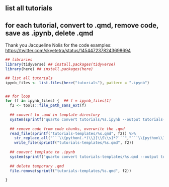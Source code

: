 
## list all tutorials

## for each tutorial, convert to .qmd, remove code, save as .ipynb, delete .qmd
Thank you Jacqueline Nolis for the code examples: <https://twitter.com/skyetetra/status/1454472378243698694>


```r
## libraries
library(tidyverse) ## install.packages(tidyverse)
library(here) ## install.packages(here)

## list all tutorials
ipynb_files <- list.files(here("tutorials"), pattern = ".ipynb")


## for loop
for (f in ipynb_files) {  ## f = ipynb_files[1]
  f2 <- tools::file_path_sans_ext(f)
  
  ## convert to .qmd in template directory
  system(sprintf("quarto convert tutorials/%s.ipynb --output tutorials-templates/%s.qmd", f2, f2))
  
  ## remove code from code chunks, overwrite the .qmd
  read_file(sprintf("tutorials-templates/%s.qmd", f2)) %>%
    str_replace_all("```\\{python(.*)\\}[\\S\\s]*?```","```\\{python\\1\\}\n\n\n```") %>%
    write_file(sprintf("tutorials-templates/%s.qmd", f2))
  
  ## convert template to .ipynb
  system(sprintf("quarto convert tutorials-templates/%s.qmd --output tutorials-templates/%s.ipynb", f2, f2))
  
  ## delete temporary .qmd
  file.remove(sprintf("tutorials-templates/%s.qmd", f2))
  
}



```

